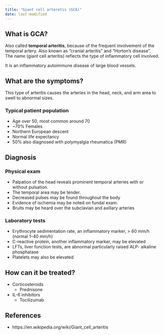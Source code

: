 ```yaml
---
title: "Giant cell arteretis (GCA)"
date: last-modified
---
```


## What is GCA?

Also called **temporal arteritis**, because of the frequent involvement of the temporal artery.
Also known as "cranial arteritis" and "Horton's disease".
The name (giant cell arteritis) reflects the type of inflammatory cell involved.

It is an inflammatory autoimmune disease of large blood vessels.

## What are the symptoms?

This type of arteritis causes the arteries in the head, neck, and arm area to swell to abnormal sizes.

### Typical patient population

* Age over 50, most common around 70
* ~70% Females
* Northern European descent
* Normal life expectancy
* 50% also diagnosed with polymyalgia rheumatica (PMR)

## Diagnosis

### Physical exam

* Palpation of the head reveals prominent temporal arteries with or without pulsation.
* The temporal area may be tender.
* Decreased pulses may be found throughout the body
* Evidence of ischemia may be noted on fundal exam.
* Bruits may be heard over the subclavian and axillary arteries

### Laboratory tests

* Erythrocyte sedimentation rate, an inflammatory marker, > 60 mm/h (normal 1–40 mm/h)
* C-reactive protein, another inflammatory marker, may be elevated
* LFTs, liver function tests, are abnormal particularly raised ALP- alkaline phosphatase
* Platelets may also be elevated

## How can it be treated?

* Corticosteroids
  * Prednisone
* IL-6 inhibitors
  * Tocilizumab

## References

* https://en.wikipedia.org/wiki/Giant_cell_arteritis
